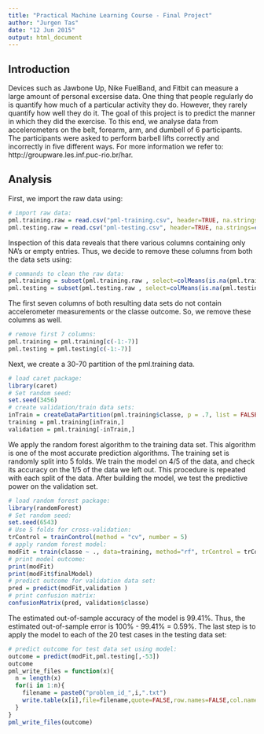 ```yaml
---
title: "Practical Machine Learning Course - Final Project"
author: "Jurgen Tas"
date: "12 Jun 2015"
output: html_document
---
```


## Introduction
Devices such as Jawbone Up, Nike FuelBand, and Fitbit can measure a large amount of personal excersise data. One thing that people regularly do is quantify how much of a particular activity they do. However, they rarely quantify how well they do it. The goal of this project is to predict the manner in which they did the exercise. To this end, we analyse data from accelerometers on the belt, forearm, arm, and dumbell of 6 participants. The participants were asked to perform barbell lifts correctly and incorrectly in five different ways. For more information we refer to: http://groupware.les.inf.puc-rio.br/har.

## Analysis
First, we import the raw data using:

```r
# import raw data:
pml.training.raw = read.csv("pml-training.csv", header=TRUE, na.strings=c("NA","NaN", '') )
pml.testing.raw = read.csv("pml-testing.csv", header=TRUE, na.strings=c("NA","NaN", " ") )
```

Inspection of this data reveals that there various columns containing only NA's or empty entries. Thus, we decide to remove these columns from both the data sets using: 

```r
# commands to clean the raw data:
pml.training = subset(pml.training.raw , select=colMeans(is.na(pml.training.raw)) == 0) 
pml.testing = subset(pml.testing.raw , select=colMeans(is.na(pml.testing.raw)) == 0) 
```

The first seven columns of both resulting data sets do not contain accelerometer measurements or the classe outcome. So, we remove these columns as well.

```r
# remove first 7 columns:
pml.training = pml.training[c(-1:-7)] 
pml.testing = pml.testing[c(-1:-7)] 
```

Next, we create a 30-70 partition of the pml.training data. 

```r
# load caret package:
library(caret)
# Set random seed:
set.seed(3456)
# create validation/train data sets:
inTrain = createDataPartition(pml.training$classe, p = .7, list = FALSE)
training = pml.training[inTrain,]
validation = pml.training[-inTrain,]
```

We apply the random forest algorithm to the training data set. This algorithm is one of the most accurate prediction algorithms. The training set is randomly split into 5 folds. We train the model on 4/5 of the data, and check its accuracy on the 1/5 of the data we left out. This procedure is repeated with each split of the data. After building the model, we test the predictive power on the validation set.

```r
# load random forest package:
library(randomForest)
# Set random seed:
set.seed(6543)
# Use 5 folds for cross-validation:
trControl = trainControl(method = "cv", number = 5) 
# apply random forest model:
modFit = train(classe ~ ., data=training, method="rf", trControl = trControl, prox=TRUE, ntree=50) 
# print model outcome:
print(modFit)
print(modFit$finalModel)
# predict outcome for validation data set:
pred = predict(modFit,validation )
# print confusion matrix:
confusionMatrix(pred, validation$classe)
```
The estimated out-of-sample accuracy of the model is 99.41%. Thus, the estimated out-of-sample error is 100% - 99.41% = 0.59%. The last step is to apply the model to each of the 20 test cases in the testing data set:

```r
# predict outcome for test data set using model:
outcome = predict(modFit,pml.testing[,-53])
outcome
pml_write_files = function(x){
  n = length(x)
  for(i in 1:n){
    filename = paste0("problem_id_",i,".txt")
    write.table(x[i],file=filename,quote=FALSE,row.names=FALSE,col.names=FALSE)
  }
}
pml_write_files(outcome)
```



